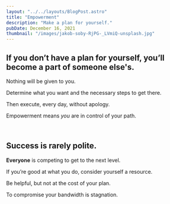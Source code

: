 ```yaml
---
layout: "../../layouts/BlogPost.astro"
title: "Empowerment"
description: "Make a plan for yourself."
pubDate: December 16, 2021
thumbnail: "/images/jakob-soby-RjPG-_LVmiQ-unsplash.jpg"
---
```


## If you don’t have a plan for yourself, you’ll become a part of someone else's.

Nothing will be given to you.

Determine what you want and the necessary steps to get there.

Then execute, every day, without apology. 

Empowerment means *you* are in control of your path.

<br />

## Success is rarely polite. 

**Everyone** is competing to get to the next level.

If you’re good at what you do, consider yourself a resource.

Be helpful, but not at the cost of your plan.

To compromise your bandwidth is stagnation. 